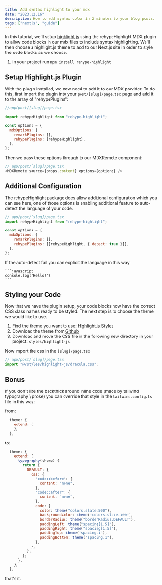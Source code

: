 ```yaml
---
title: Add syntax highlight to your mdx
date: "2023.12.16"
description: How to add syntax color in 2 minutes to your blog posts.
tags: ["nextjs", "guide"]
---
```


In this tutorial, we'll setup [highlight.js](https://github.com/rehypejs/rehype-highlight) using the rehypeHighlight MDX plugin to allow code blocks in our mdx files to include syntax highlighting. We'll then choose a highlight.js theme to add to our Next.js site in order to style the code blocks as we choose.

1. in your project run `npm install rehype-highlight`

## Setup Highlight.js Plugin

With the plugin installed, we now need to add it to our MDX provider. To do this, first import the plugin into your `post/[slug]/page.tsx` page and add it to the array of "rehypePlugins":

```javascript
//app/post/[slug]/page.tsx

import rehypeHighlight from "rehype-highlight";

const options = {
  mdxOptions: {
    remarkPlugins: [],
    rehypePlugins: [rehypeHighlight],
  },
};
```

Then we pass these options through to our MDXRemote component:

```javascript
// app/post/[slug]/page.tsx
<MDXRemote source={props.content} options={options} />
```

## Additional Configuration

The rehypeHighlight package does allow additional configuration which you can see here, one of those options is enabling additional feature to auto-detect the language of your code.

```javascript
// app/post/[slug]/page.tsx
import rehypeHighlight from "rehype-highlight";

const options = {
  mdxOptions: {
    remarkPlugins: [],
    rehypePlugins: [[rehypeHighlight, { detect: true }]],
  },
};
```

If the auto-detect fail you can explicit the language in this way:

````
```javascript
console.log("Hello!")
```
````

## Styling your Code

Now that we have the plugin setup, your code blocks now have the correct CSS class names ready to be styled. The next step is to choose the theme we would like to use.

1. Find the theme you want to use: [Highlight.js Styles](https://highlightjs.org/demo)
2. Download the theme from [Github](https://github.com/highlightjs/highlight.js/tree/main/src/styles)
3. Download and move the CSS file in the following new directory in your project: `styles/highlight-js`

Now import the css in the `[slug]/page.tsx`

```javascript
// app/post/[slug]/page.tsx
import "@/styles/highlight-js/dracula.css";
```

## Bonus

If you don't like the backthick around inline code (made by tailwind typography \ prose) you can override that style in the `tailwind.config.ts` file in this way:

from:

```javascript
  theme: {
    extend: {
    },
  },
```

to:

```javascript
  theme: {
    extend: {
      typography(theme) {
        return {
          DEFAULT: {
            css: {
              "code::before": {
                content: "none",
              },
              "code::after": {
                content: "none",
              },
              code: {
                color: theme("colors.slate.500"),
                backgroundColor: theme("colors.slate.100"),
                borderRadius: theme("borderRadius.DEFAULT"),
                paddingLeft: theme("spacing[1.5]"),
                paddingRight: theme("spacing[1.5]"),
                paddingTop: theme("spacing.1"),
                paddingBottom: theme("spacing.1"),
              },
            },
          },
        };
      },
    },
  },
```

that's it.
